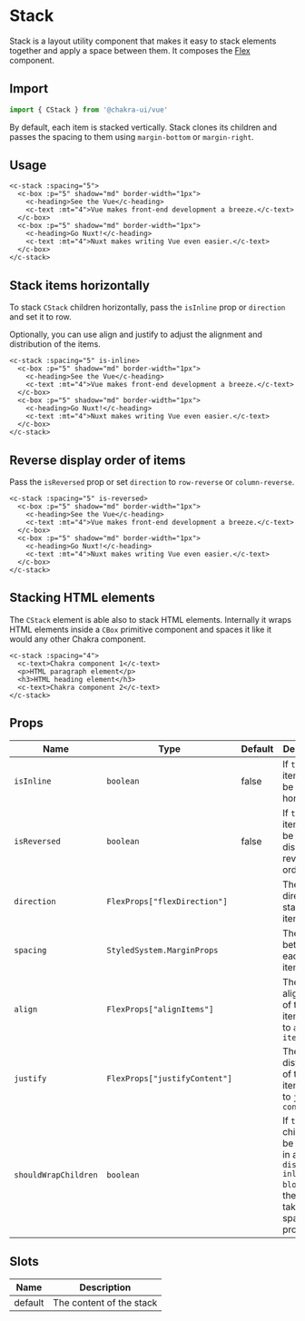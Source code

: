 
<SEO
  title="Stack"
  description="Stack is a layout utility component that makes it easy to stack elements together and apply a space between them."
/>

# Stack

Stack is a layout utility component that makes it easy to stack elements together and apply a space between them. It composes the [Flex](/flex) component.

<carbon-ad />

## Import

```js
import { CStack } from '@chakra-ui/vue'
```

By default, each item is stacked vertically. Stack clones its children and passes the spacing to them using `margin-bottom` or `margin-right`.

## Usage

```vue live=true
<c-stack :spacing="5">
  <c-box :p="5" shadow="md" border-width="1px">
    <c-heading>See the Vue</c-heading>
    <c-text :mt="4">Vue makes front-end development a breeze.</c-text>
  </c-box>
  <c-box :p="5" shadow="md" border-width="1px">
    <c-heading>Go Nuxt!</c-heading>
    <c-text :mt="4">Nuxt makes writing Vue even easier.</c-text>
  </c-box>
</c-stack>
```

## Stack items horizontally

To stack `CStack` children horizontally, pass the `isInline` prop or `direction` and set it to row.

Optionally, you can use align and justify to adjust the alignment and distribution of the items.

```vue live=true
<c-stack :spacing="5" is-inline>
  <c-box :p="5" shadow="md" border-width="1px">
    <c-heading>See the Vue</c-heading>
    <c-text :mt="4">Vue makes front-end development a breeze.</c-text>
  </c-box>
  <c-box :p="5" shadow="md" border-width="1px">
    <c-heading>Go Nuxt!</c-heading>
    <c-text :mt="4">Nuxt makes writing Vue even easier.</c-text>
  </c-box>
</c-stack>
```

## Reverse display order of items

Pass the `isReversed` prop or set `direction` to `row-reverse` or `column-reverse`.

```vue live=true
<c-stack :spacing="5" is-reversed>
  <c-box :p="5" shadow="md" border-width="1px">
    <c-heading>See the Vue</c-heading>
    <c-text :mt="4">Vue makes front-end development a breeze.</c-text>
  </c-box>
  <c-box :p="5" shadow="md" border-width="1px">
    <c-heading>Go Nuxt!</c-heading>
    <c-text :mt="4">Nuxt makes writing Vue even easier.</c-text>
  </c-box>
</c-stack>
```

## Stacking HTML elements
The `CStack` element is able also to stack HTML elements. Internally it wraps HTML elements inside a `CBox` primitive
component and spaces it like it would any other Chakra component.

```vue live=true
<c-stack :spacing="4">
  <c-text>Chakra component 1</c-text>
  <p>HTML paragraph element</p>
  <h3>HTML heading element</h3>
  <c-text>Chakra component 2</c-text>
</c-stack>
```

## Props

| Name                 | Type                          | Default | Description                                                                                                              |
| -------------------- | ----------------------------- | ------- | ------------------------------------------------------------------------------------------------------------------------ |
| `isInline`           | `boolean`                     | false   | If `true` the items will be stacked horizontally.                                                                        |
| `isReversed`         | `boolean`                     | false   | If `true` the items will be displayed in reverse order.                                                                  |
| `direction`          | `FlexProps["flexDirection"]`  |         | The direction to stack the items.                                                                                        |
| `spacing`            | `StyledSystem.MarginProps`    |         | The space between each stack item                                                                                        |
| `align`              | `FlexProps["alignItems"]`     |         | The alignment of the stack item. Similar to `align-items`                                                                |
| `justify`            | `FlexProps["justifyContent"]` |         | The distribution of the stack item. Similar to `justify-content`                                                         |
| `shouldWrapChildren` | `boolean`                     |         | If `true`, the children will be wrapped in a `Box` with `display: inline-block`, and the Box will take the spacing props |

## Slots

| Name    | Description              |
| ------- | ------------------------ |
| default | The content of the stack |
